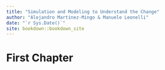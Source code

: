 ```yaml
--- 
title: "Simulation and Modeling to Understand the Change"
author: "Alejandro Martínez-Mingo & Manuele Leonelli"
date: "`r Sys.Date()`"
site: bookdown::bookdown_site
---
```


# First Chapter